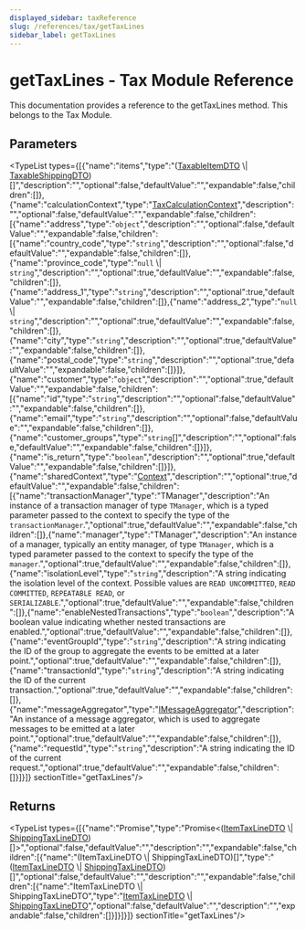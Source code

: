 ```yaml
---
displayed_sidebar: taxReference
slug: /references/tax/getTaxLines
sidebar_label: getTaxLines
---
```



# getTaxLines - Tax Module Reference

This documentation provides a reference to the getTaxLines method. This belongs to the Tax Module.

## Parameters

<TypeList types={[{"name":"items","type":"([TaxableItemDTO](../../interfaces/tax.TaxableItemDTO.mdx) \\| [TaxableShippingDTO](../../interfaces/tax.TaxableShippingDTO.mdx))[]","description":"","optional":false,"defaultValue":"","expandable":false,"children":[]},{"name":"calculationContext","type":"[TaxCalculationContext](../../interfaces/tax.TaxCalculationContext.mdx)","description":"","optional":false,"defaultValue":"","expandable":false,"children":[{"name":"address","type":"`object`","description":"","optional":false,"defaultValue":"","expandable":false,"children":[{"name":"country_code","type":"`string`","description":"","optional":false,"defaultValue":"","expandable":false,"children":[]},{"name":"province_code","type":"`null` \\| `string`","description":"","optional":true,"defaultValue":"","expandable":false,"children":[]},{"name":"address_1","type":"`string`","description":"","optional":true,"defaultValue":"","expandable":false,"children":[]},{"name":"address_2","type":"`null` \\| `string`","description":"","optional":true,"defaultValue":"","expandable":false,"children":[]},{"name":"city","type":"`string`","description":"","optional":true,"defaultValue":"","expandable":false,"children":[]},{"name":"postal_code","type":"`string`","description":"","optional":true,"defaultValue":"","expandable":false,"children":[]}]},{"name":"customer","type":"`object`","description":"","optional":true,"defaultValue":"","expandable":false,"children":[{"name":"id","type":"`string`","description":"","optional":false,"defaultValue":"","expandable":false,"children":[]},{"name":"email","type":"`string`","description":"","optional":false,"defaultValue":"","expandable":false,"children":[]},{"name":"customer_groups","type":"`string`[]","description":"","optional":false,"defaultValue":"","expandable":false,"children":[]}]},{"name":"is_return","type":"`boolean`","description":"","optional":true,"defaultValue":"","expandable":false,"children":[]}]},{"name":"sharedContext","type":"[Context](../../interfaces/tax.Context.mdx)","description":"","optional":true,"defaultValue":"","expandable":false,"children":[{"name":"transactionManager","type":"TManager","description":"An instance of a transaction manager of type `TManager`, which is a typed parameter passed to the context to specify the type of the `transactionManager`.","optional":true,"defaultValue":"","expandable":false,"children":[]},{"name":"manager","type":"TManager","description":"An instance of a manager, typically an entity manager, of type `TManager`, which is a typed parameter passed to the context to specify the type of the `manager`.","optional":true,"defaultValue":"","expandable":false,"children":[]},{"name":"isolationLevel","type":"`string`","description":"A string indicating the isolation level of the context. Possible values are `READ UNCOMMITTED`, `READ COMMITTED`, `REPEATABLE READ`, or `SERIALIZABLE`.","optional":true,"defaultValue":"","expandable":false,"children":[]},{"name":"enableNestedTransactions","type":"`boolean`","description":"A boolean value indicating whether nested transactions are enabled.","optional":true,"defaultValue":"","expandable":false,"children":[]},{"name":"eventGroupId","type":"`string`","description":"A string indicating the ID of the group to aggregate the events to be emitted at a later point.","optional":true,"defaultValue":"","expandable":false,"children":[]},{"name":"transactionId","type":"`string`","description":"A string indicating the ID of the current transaction.","optional":true,"defaultValue":"","expandable":false,"children":[]},{"name":"messageAggregator","type":"[IMessageAggregator](../../interfaces/tax.IMessageAggregator.mdx)","description":"An instance of a message aggregator, which is used to aggregate messages to be emitted at a later point.","optional":true,"defaultValue":"","expandable":false,"children":[]},{"name":"requestId","type":"`string`","description":"A string indicating the ID of the current request.","optional":true,"defaultValue":"","expandable":false,"children":[]}]}]}  sectionTitle="getTaxLines"/>

## Returns

<TypeList types={[{"name":"Promise","type":"Promise&#60;([ItemTaxLineDTO](../../interfaces/tax.ItemTaxLineDTO.mdx) \\| [ShippingTaxLineDTO](../../interfaces/tax.ShippingTaxLineDTO.mdx))[]&#62;","optional":false,"defaultValue":"","description":"","expandable":false,"children":[{"name":"(ItemTaxLineDTO \\| ShippingTaxLineDTO)[]","type":"([ItemTaxLineDTO](../../interfaces/tax.ItemTaxLineDTO.mdx) \\| [ShippingTaxLineDTO](../../interfaces/tax.ShippingTaxLineDTO.mdx))[]","optional":false,"defaultValue":"","description":"","expandable":false,"children":[{"name":"ItemTaxLineDTO \\| ShippingTaxLineDTO","type":"[ItemTaxLineDTO](../../interfaces/tax.ItemTaxLineDTO.mdx) \\| [ShippingTaxLineDTO](../../interfaces/tax.ShippingTaxLineDTO.mdx)","optional":false,"defaultValue":"","description":"","expandable":false,"children":[]}]}]}]}  sectionTitle="getTaxLines"/>
